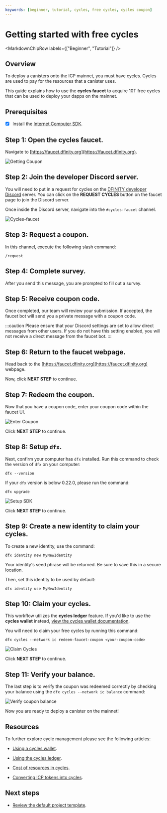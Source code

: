```yaml
---
keywords: [beginner, tutorial, cycles, free cycles, cycles coupon]
---
```




# Getting started with free cycles

<MarkdownChipRow labels={["Beginner", "Tutorial"]} />

## Overview

To deploy a <GlossaryTooltip>canisters</GlossaryTooltip> onto the ICP mainnet, you must have cycles. Cycles are used to pay for the resources that a canister uses.

This guide explains how to use the **cycles faucet** to acquire 10T free cycles that can be used to deploy your dapps on the mainnet.

## Prerequisites

- [x] Install the [Internet Computer SDK](/docs/current/developer-docs/getting-started/install/).

## Step 1: Open the cycles faucet.

Navigate to [https://faucet.dfinity.org](https://faucet.dfinity.org).

![Getting Coupon](_attachments/faucet_step_1.png)

## Step 2: Join the developer Discord server.

You will need to put in a request for cycles on the [DFINITY developer Discord](https://discord.gg/jnjVVQaE2C) server. You can click on the **REQUEST CYCLES** button on the faucet page to join the Discord server.

Once inside the Discord server, navigate into the `#cycles-faucet` channel.

![Cycles-faucet](./_attachments/cycles-faucet.png)

## Step 3: Request a coupon.

In this channel, execute the following slash command:

```
/request
```

## Step 4: Complete survey.

After you send this message, you are prompted to fill out a survey.

## Step 5: Receive coupon code.

Once completed, our team will review your submission. If accepted, the faucet bot will send you a private message with a coupon code.

:::caution
Please ensure that your Discord settings are set to allow direct messages from other users. If you do not have this setting enabled, you will not receive a direct message from the faucet bot.
:::

## Step 6: Return to the faucet webpage.

Head back to the [https://faucet.dfinity.org](https://faucet.dfinity.org) webpage.

Now, click **NEXT STEP** to continue.

## Step 7: Redeem the coupon.

Now that you have a coupon code, enter your coupon code within the faucet UI.

![Enter Coupon](_attachments/faucet_step_3.png)

Click **NEXT STEP** to continue.

## Step 8: Setup `dfx`.

Next, confirm your computer has `dfx` installed. Run this command to check the version of `dfx` on your computer:

```
dfx --version
```

If your `dfx` version is below 0.22.0, please run the command:

```
dfx upgrade
```

![Setup SDK](_attachments/faucet_step_4.png)

Click **NEXT STEP** to continue.

## Step 9: Create a new identity to claim your cycles.

To create a new identity, use the command:

```
dfx identity new MyNewIdentity
```

Your identity's seed phrase will be returned. Be sure to save this in a secure location.

Then, set this identity to be used by default:

```
dfx identity use MyNewIdentity
```

## Step 10: Claim your cycles.

This workflow utilizes the **cycles ledger** feature. If you'd like to use the **cycles wallet** instead, [view the cycles wallet documentation](/docs/current/developer-docs/defi/cycles/cycles-wallet).

You will need to claim your free cycles by running this command:

```
dfx cycles --network ic redeem-faucet-coupon <your-coupon-code>
```

![Claim Cycles](_attachments/faucet_step_5.png)

Click **NEXT STEP** to continue.

## Step 11: Verify your balance.

The last step is to verify the coupon was redeemed correctly by checking your balance using the `dfx cycles --network ic balance` command:

![Verify coupon balance](_attachments/faucet_step_6.png)

Now you are ready to deploy a canister on the mainnet!

## Resources

To further explore cycle management please see the following articles:

- [Using a cycles wallet](/docs/current/developer-docs/defi/cycles/cycles-wallet).

- [Using the cycles ledger](/docs/current/developer-docs/defi/cycles/cycles-ledger).

- [Cost of resources in cycles](/docs/current/developer-docs/gas-cost).

- [Converting ICP tokens into cycles](/docs/current/developer-docs/defi/cycles/converting_icp_tokens_into_cycles).


## Next steps

- [Review the default project template](/docs/current/developer-docs/getting-started/default-template).

